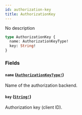 ```yaml
---
id: authorization-key
title: AuthorizationKey
---
```


No description

```graphql
type AuthorizationKey {
  name: AuthorizationKeyType!
  key: String!
}
```

### Fields

#### `name` ([`AuthorizationKeyType!`](/api-reference/enums/authorization-key-type.mdx))

Name of the authorization backend.

#### `key` ([`String!`](/api-reference/scalars/string.mdx))

Authorization key (client ID).
